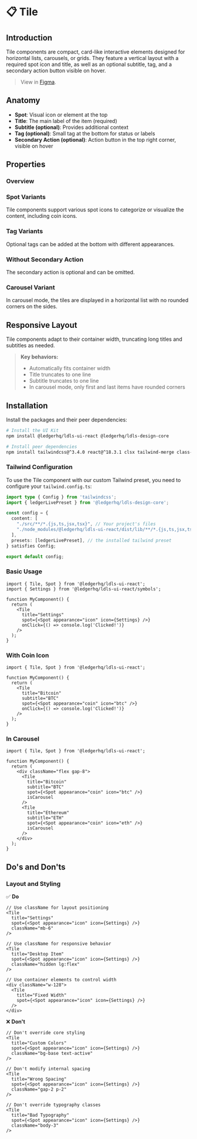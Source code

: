
<Meta title='Containment/Tile' of={TileStories} />

# 📋 Tile

<CustomTabs>
  <Tab label="Overview">

## Introduction

Tile components are compact, card-like interactive elements designed for horizontal lists, carousels, or grids. They feature a vertical layout with a required spot icon and title, as well as an optional subtitle, tag, and a secondary action button visible on hover.

> View in [Figma](https://www.figma.com/design/JxaLVMTWirCpU0rsbZ30k7/2.-Components-Library?node-id=5783-1328).

## Anatomy

<Canvas of={TileStories.Base} />

- **Spot**: Visual icon or element at the top
- **Title**: The main label of the item (required)
- **Subtitle (optional)**: Provides additional context
- **Tag (optional)**: Small tag at the bottom for status or labels
- **Secondary Action (optional)**: Action button in the top right corner, visible on hover

## Properties

### Overview

<Canvas of={TileStories.Base} />
<Controls of={TileStories.Base} />

### Spot Variants

Tile components support various spot icons to categorize or visualize the content, including coin icons.

<Canvas of={TileStories.SpotVariantsShowcase} />

### Tag Variants

Optional tags can be added at the bottom with different appearances.

<Canvas of={TileStories.WithTag} />

### Without Secondary Action

The secondary action is optional and can be omitted.

<Canvas of={TileStories.WithoutSecondaryAction} />

### Carousel Variant

In carousel mode, the tiles are displayed in a horizontal list with no rounded corners on the sides.

<Canvas of={TileStories.List} />

## Responsive Layout

Tile components adapt to their container width, truncating long titles and subtitles as needed.

> **Key behaviors:**
>
> - Automatically fits container width
> - Title truncates to one line
> - Subtitle truncates to one line
> - In carousel mode, only first and last items have rounded corners

</Tab>
<Tab label="Implementation">

## Installation

Install the packages and their peer dependencies:

```bash
# Install the UI Kit
npm install @ledgerhq/ldls-ui-react @ledgerhq/ldls-design-core

# Install peer dependencies
npm install tailwindcss@^3.4.0 react@^18.3.1 clsx tailwind-merge class-variance-authority @radix-ui/react-slot
```

### Tailwind Configuration

To use the Tile component with our custom Tailwind preset, you need to configure your `tailwind.config.ts`:

```typescript
import type { Config } from 'tailwindcss';
import { ledgerLivePreset } from '@ledgerhq/ldls-design-core';

const config = {
  content: [
    "./src/**/*.{js,ts,jsx,tsx}", // Your project's files
    "./node_modules/@ledgerhq/ldls-ui-react/dist/lib/**/*.{js,ts,jsx,tsx}" // Ledger UI Kit components
  ],
  presets: [ledgerLivePreset], // the installed tailwind preset
} satisfies Config;

export default config;
```

### Basic Usage

```tsx
import { Tile, Spot } from '@ledgerhq/ldls-ui-react';
import { Settings } from '@ledgerhq/ldls-ui-react/symbols';

function MyComponent() {
  return (
    <Tile
      title="Settings"
      spot={<Spot appearance="icon" icon={Settings} />}
      onClick={() => console.log('Clicked!')}
    />
  );
}
```

### With Coin Icon

```tsx
import { Tile, Spot } from '@ledgerhq/ldls-ui-react';

function MyComponent() {
  return (
    <Tile
      title="Bitcoin"
      subtitle="BTC"
      spot={<Spot appearance="coin" icon="btc" />}
      onClick={() => console.log('Clicked!')}
    />
  );
}
```

### In Carousel

```tsx
import { Tile, Spot } from '@ledgerhq/ldls-ui-react';

function MyComponent() {
  return (
    <div className="flex gap-8">
      <Tile
        title="Bitcoin"
        subtitle="BTC"
        spot={<Spot appearance="coin" icon="btc" />}
        isCarousel
      />
      <Tile
        title="Ethereum"
        subtitle="ETH"
        spot={<Spot appearance="coin" icon="eth" />}
        isCarousel
      />
    </div>
  );
}
```

## Do's and Don'ts

### Layout and Styling

✅ **Do**

```tsx
// Use className for layout positioning
<Tile
  title="Settings"
  spot={<Spot appearance="icon" icon={Settings} />}
  className="mb-6"
/>

// Use className for responsive behavior
<Tile
  title="Desktop Item"
  spot={<Spot appearance="icon" icon={Settings} />}
  className="hidden lg:flex"
/>

// Use container elements to control width
<div className="w-128">
  <Tile
    title="Fixed Width"
    spot={<Spot appearance="icon" icon={Settings} />}
  />
</div>
```

❌ **Don't**

```tsx
// Don't override core styling
<Tile
  title="Custom Colors"
  spot={<Spot appearance="icon" icon={Settings} />}
  className="bg-base text-active"
/>

// Don't modify internal spacing
<Tile
  title="Wrong Spacing"
  spot={<Spot appearance="icon" icon={Settings} />}
  className="gap-2 p-2"
/>

// Don't override typography classes
<Tile
  title="Bad Typography"
  spot={<Spot appearance="icon" icon={Settings} />}
  className="body-3"
/>
```

</Tab>
</CustomTabs>
